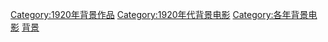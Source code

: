 [[Category:1920年背景作品|Category:1920年背景作品]]
[[Category:1920年代背景电影|Category:1920年代背景电影]]
[[Category:各年背景电影|Category:各年背景电影]]
[[Category:1920年電影|背景]]